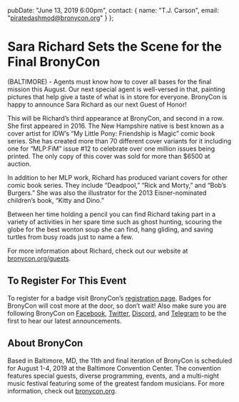   pubDate: "June 13, 2019 6:00pm",
  contact: {
    name: "T.J. Carson",
    email: "piratedashmod@bronycon.org"
  }
};

# Sara Richard Sets the Scene for the Final BronyCon

(BALTIMORE) - Agents must know how to cover all bases for the final mission this August. Our next special agent is well-versed in that, painting pictures that help give a taste of what is in store for everyone. BronyCon is happy to announce Sara Richard as our next Guest of Honor!

This will be Richard’s third appearance at BronyCon, and second in a row. She first appeared in 2016. The New Hampshire native is best known as a cover artist for IDW’s “My Little Pony: Friendship is Magic” comic book series. She has created more than 70 different cover variants for it including one for “MLP:FiM” issue #12 to celebrate over one million issues being printed. The only copy of this cover was sold for more than \$6500 at auction.

In addition to her MLP work, Richard has produced variant covers for other comic book series. They include “Deadpool,” “Rick and Morty,” and “Bob’s Burgers.” She was also the illustrator for the 2013 Eisner-nominated children’s book, “Kitty and Dino.”

Between her time holding a pencil you can find Richard taking part in a variety of activities in her spare time such as ghost hunting, scouring the globe for the best wonton soup she can find, hang gliding, and saving turtles from busy roads just to name a few.

For more information about Richard, check out our website at [bronycon.org/guests](/guests).

## To Register For This Event

To register for a badge visit BronyCon’s [registration page](/#register). Badges for BronyCon will cost more at the door, so don’t wait! Also make sure you are following BronyCon on [Facebook](https://www.facebook.com/BronyCon), [Twitter](https://twitter.com/bronycon), [Discord](https://twitter.com/bronycon), and [Telegram](https://t.me/BronyCon) to be the first to hear our latest announcements.

## About BronyCon

Based in Baltimore, MD, the 11th and final iteration of BronyCon is scheduled for August 1-4, 2019 at the Baltimore Convention Center. The convention features special guests, diverse programming, events, and a multi-night music festival featuring some of the greatest fandom musicians. For more information, check out [bronycon.org](https://bronycon.org).

